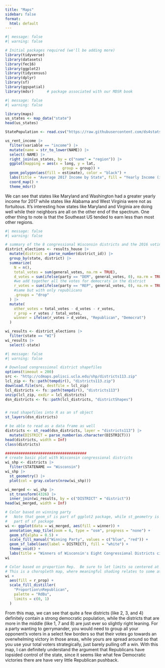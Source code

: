 ```yaml
---
title: "Maps"
sidebar: false
format:
  html: default
---
```


```r
#| message: false
#| warning: false

# Initial packages required (we'll be adding more)
library(tidyverse)
library(datasets)
library(fec16)
library(ggplot2)
library(tidycensus)
library(dplyr)
library(sf)
library(ggspatial)
library(mdsr)      # package associated with our MDSR book
```

```r
#| message: false
#| warning: false

library(maps)
us_states <- map_data("state")
head(us_states)

```

```r
StatePopulation <- read.csv("https://raw.githubusercontent.com/ds4stats/r-tutorials/master/intro-maps/data/StatePopulation.csv", as.is = TRUE)
```

```r
us_rent_income |>
  filter(variable == "income") |>
  mutate(name = str_to_lower(NAME)) |>
  select(-NAME) |>
  right_join(us_states, by = c("name" = "region")) |>
  ggplot(mapping = aes(x = long, y = lat,
                          group = group)) + 
  geom_polygon(aes(fill = estimate), color = "black") +
  labs(title = "Average 2017 Income by State", fill = "Yearly Income (in USD)") +
  coord_map() +
  theme_mdsr()
```

We can see that states like Maryland and Washington had a greater yearly income for 2017 while states like Alabama and West Virginia were not as fortuitous. It's interesting how states like Maryland and Virginia are doing well while their neighbors are all on the other end of the spectrum. One other thing to note is that the Southeast US tended to earn less than most other regions.

```r
#| message: false
#| warning: false

# summary of the 8 congressional Wisconsin districts and the 2016 voting
district_elections <- results_house |>
  mutate(district = parse_number(district_id)) |>
  group_by(state, district) |>
  summarize(
    N = n(), 
    total_votes = sum(general_votes, na.rm = TRUE),
    d_votes = sum(ifelse(party == "DEM", general_votes, 0), na.rm = TRUE),
    #we add together all the votes for democrats in the district
    r_votes = sum(ifelse(party == "REP", general_votes, 0), na.rm = TRUE),
    #same but with only republicans
    .groups = "drop"
  ) |>
  mutate(
    other_votes = total_votes - d_votes - r_votes,
    r_prop = r_votes / total_votes,  
    winner = ifelse(r_votes > d_votes, "Republican", "Democrat")
  )

wi_results <- district_elections |>
  filter(state == "WI")
wi_results |>                  
  select(-state)
```

```r
#| message: false
#| warning: false

# Download congressional district shapefiles 
options(timeout = 200)
src <- "http://cdmaps.polisci.ucla.edu/shp/districts113.zip"
lcl_zip <- fs::path(tempdir(), "districts113.zip")
download.file(src, destfile = lcl_zip)
lcl_districts <- fs::path(tempdir(), "districts113")
unzip(lcl_zip, exdir = lcl_districts)
dsn_districts <- fs::path(lcl_districts, "districtShapes")


# read shapefiles into R as an sf object
st_layers(dsn_districts)

# be able to read as a data frame as well
districts <- st_read(dsn_districts, layer = "districts113") |>
  mutate(DISTRICT = parse_number(as.character(DISTRICT)))
head(districts, width = Inf)
class(districts)

#####################################
# create basic plot with Wisconsin congressional districts
wi_shp <- districts |>
  filter(STATENAME == "Wisconsin")
wi_shp |>
  st_geometry() |>
  plot(col = gray.colors(nrow(wi_shp)))

wi_merged <- wi_shp |>
  st_transform(4326) |>
  inner_join(wi_results, by = c("DISTRICT" = "district"))
head(wi_merged, width = Inf)
```

```r

# Color based on winning party
#   Note that geom_sf is part of ggplot2 package, while st_geometry is
#   part of sf package
wi <- ggplot(data = wi_merged, aes(fill = winner)) +
  annotation_map_tile(zoom = 6, type = "osm", progress = "none") + 
  geom_sf(alpha = 0.5) +
  scale_fill_manual("Winning Party", values = c("blue", "red")) + 
  geom_sf_label(aes(label = DISTRICT), fill = "white") + 
  theme_void() +
  labs(title = "Winners of Wisconsin's Eight Congressional Districts cir. 2016")
wi

# Color based on proportion Rep.  Be sure to let limits so centered at 0.5.
# This is a choropleth map, where meaningful shading relates to some attribute
wi +
  aes(fill = r_prop) + 
  scale_fill_distiller(
    "Proportion\nRepublican", 
    palette = "RdBu", 
    limits = c(0, 1)
  )
```

From this map, we can see that quite a few districts (like 2, 3, and 4) definitely contain a strong democratic population, while the districts that are more in the middle (like 1, 7 and 8) are just ever so slightly right leaning. For a party wanting to gerrymander, you would need to group all your opponent's voters in a select few borders so that their votes go towards an overwhelming victory in those areas, while yours are spread around so that you use your total voters strategically, just barely pulling off a win. With this map, I can definitely understand the argument that Republicans have lopsided control of the state, since it seems like what few Democratic victories there are have very little Republican pushback.



